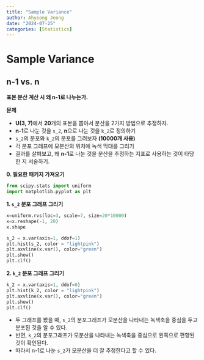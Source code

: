 ```yaml
---
title: "Sample Variance"
author: Ahyeong Jeong
date: "2024-07-25"
categories: [Statistics]
---
```


# Sample Variance

## n-1 vs. n

**표본 분산 계산 시 왜 n-1로 나누는가.**

**문제**

-   **U(3, 7)**에서 **20**개의 표본을 뽑아서 분산을 2가지 방법으로 추정하자.
-   **n-1**로 나눈 것을 `s_2`, **n**으로 나눈 것을 `k_2`로 정의하기
-   `s_2`의 분포와 `k_2`의 분포를 그려보자 **(10000개 사용)**
-   각 분포 그래프에 모분산의 위치에 녹색 막대를 그리기
-   결과를 살펴보고, 왜 **n-1**로 나눈 것을 분산을 추정하는 지표로 사용하는 것이 타당한 지 서술하기.

**0. 필요한 패키지 가져오기**
```python
from scipy.stats import uniform
import matplotlib.pyplot as plt
```

**1. `s_2` 분포 그래프 그리기**

```python
x=uniform.rvs(loc=3, scale=7, size=20*10000)
x=x.reshape(-1, 20)
x.shape
```
```python
s_2 = x.var(axis=1, ddof=1)
plt.hist(s_2, color = "lightpink")
plt.axvline(x.var(), color="green")
plt.show()
plt.clf()
```



**2. `k_2` 분포 그래프 그리기**

```python
k_2 = x.var(axis=1, ddof=0)
plt.hist(k_2, color = "lightpink")
plt.axvline(x.var(), color="green")
plt.show()
plt.clf()
```

-   두 그래프를 봤을 때, `s_2`의 분포그래프가 모분산을 나타내는 녹색축을 중심을 두고 분포된 것을 알 수 있다.
-   반면, `k_2`의 분포그래프가 모분산을 나타내는 녹색축을 중심으로 왼쪽으로 편향된 것이 확인된다.
-   따라서 n-1로 나눈 `s_2`가 모분산을 더 잘 추정한다고 할 수 있다.
